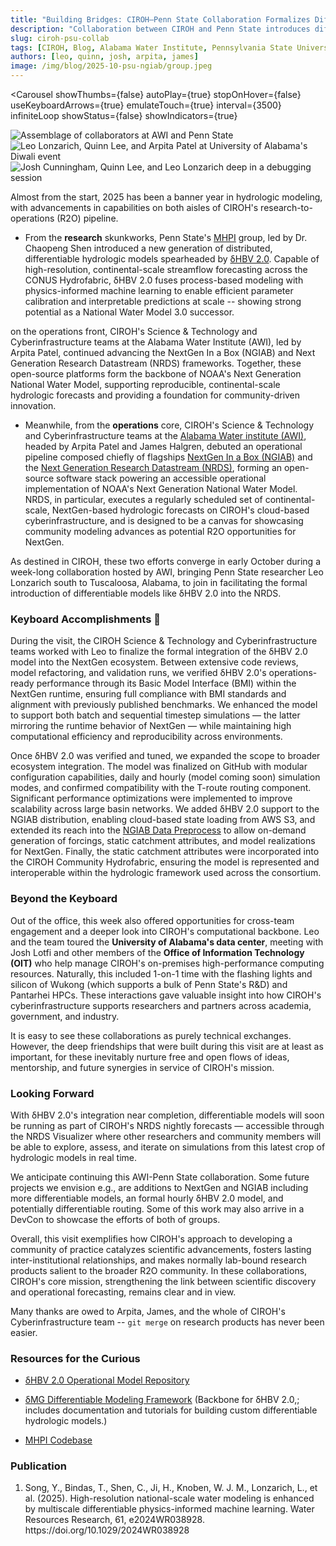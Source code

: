 ```yaml
---
title: "Building Bridges: CIROH–Penn State Collaboration Formalizes Differentiable Modeling for NRDS"
description: "Collaboration between CIROH and Penn State introduces differentiable models to the Next Generation Research Data Stream."
slug: ciroh-psu-collab
tags: [CIROH, Blog, Alabama Water Institute, Pennsylvania State University, Hydrology, Differentiable Modeling, NextGen, NGIAB, NRDS, National Water Model, Cloud Services, AI and Machine Learning]
authors: [leo, quinn, josh, arpita, james]
image: /img/blog/2025-10-psu-ngiab/group.jpeg
---
```



<Carousel
  showThumbs={false}
  autoPlay={true}
  stopOnHover={false}
  useKeyboardArrows={true}
  emulateTouch={true}
  interval={3500}
  infiniteLoop
  showStatus={false}
  showIndicators={true}
  >
  <div style= {{ display: 'flex', justifyContent: 'center', alignItems: 'center' }}>
    <img src={useBaseUrl("/img/blog/2025-10-psu-collab/carousel-1.jpeg")}
      style={{ width: 'auto', maxHeight: '500px', borderRadius: '8px', boxShadow: '0 4px 8px rgba(0, 0, 0, 0.1)' }}
      alt="Assemblage of collaborators at AWI and Penn State"
      />
  </div>
  <div style= {{ display: 'flex', justifyContent: 'center', alignItems: 'center' }}>
    <img src={useBaseUrl("/img/blog/2025-10-psu-collab/carousel-2.jpeg")}
      style={{ width: 'auto', maxHeight: '500px', borderRadius: '8px', boxShadow: '0 4px 8px rgba(0, 0, 0, 0.1)' }}
      alt="Leo Lonzarich, Quinn Lee, and Arpita Patel at University of Alabama's Diwali event"
      />
  </div>
  <div style= {{ display: 'flex', justifyContent: 'center', alignItems: 'center' }}>
    <img src={useBaseUrl("/img/blog/2025-10-psu-collab/carousel-3.jpeg")}
      style={{ width: 'auto', maxHeight: '500px', borderRadius: '8px', boxShadow: '0 4px 8px rgba(0, 0, 0, 0.1)' }}
      alt="Josh Cunningham, Quinn Lee, and Leo Lonzarich deep in a debugging session"
      />
  </div>
</Carousel>

Almost from the start, 2025 has been a banner year in hydrologic modeling, with advancements in capabilities on both aisles of CIROH's research-to-operations (R2O) pipeline. 

- From the **research** skunkworks, Penn State's [MHPI](https://sites.google.com/view/mhpi/team) group, led by Dr. Chaopeng Shen introduced a new generation of distributed, differentiable hydrologic models spearheaded by [δHBV 2.0](https://agupubs.onlinelibrary.wiley.com/doi/10.1029/2024WR038928). Capable of high-resolution, continental-scale streamflow forecasting across the CONUS Hydrofabric, δHBV 2.0 fuses process-based modeling with physics-informed machine learning to enable efficient parameter calibration and interpretable predictions at scale -- showing strong potential as a National Water Model 3.0 successor.

on the operations front, CIROH's Science & Technology and Cyberinfrastructure teams at the Alabama Water Institute (AWI), led by Arpita Patel, continued advancing the NextGen In a Box (NGIAB) and Next Generation Research Datastream (NRDS) frameworks. Together, these open-source platforms form the backbone of NOAA's Next Generation National Water Model, supporting reproducible, continental-scale hydrologic forecasts and providing a foundation for community-driven innovation.

- Meanwhile, from the **operations** core, CIROH's Science & Technology and Cyberinfrastructure teams at the [Alabama Water institute (AWI)](https://awi.ua.edu), headed by Arpita Patel and James Halgren, debuted an operational pipeline composed chiefly of flagships [NextGen In a Box (NGIAB)](https://ngiab.ciroh.org) and the [Next Generation Research Datastream (NRDS)](https://docs.ciroh.org/docs/products/research-datastream/), forming an open-source software stack powering an accessible operational implementation of NOAA's Next Generation National Water Model. NRDS, in particular, executes a regularly scheduled set of continental-scale, NextGen-based hydrologic forecasts on CIROH's cloud-based cyberinfrastructure, and is designed to be a canvas for showcasing community modeling advances as potential R2O opportunities for NextGen. 

As destined in CIROH, these two efforts converge in early October during a week-long collaboration hosted by AWI, bringing Penn State researcher Leo Lonzarich south to Tuscaloosa, Alabama, to join in facilitating the formal introduction of differentiable models like δHBV 2.0 into the NRDS.

<!-- truncate -->

### Keyboard Accomplishments 👾

During the visit, the CIROH Science & Technology and Cyberinfrastructure teams worked with Leo to finalize the formal integration of the δHBV 2.0 model into the NextGen ecosystem. Between extensive code reviews, model refactoring, and validation runs, we verified δHBV 2.0's operations-ready performance through its Basic Model Interface (BMI) within the NextGen runtime, ensuring full compliance with BMI standards and alignment with previously published benchmarks. We enhanced the model to support both batch and sequential timestep simulations — the latter mirroring the runtime behavior of NextGen — while maintaining high computational efficiency and reproducibility across environments.

Once δHBV 2.0 was verified and tuned, we expanded the scope to broader ecosystem integration. The model was finalized on GitHub with modular configuration capabilities, daily and hourly (model coming soon) simulation modes, and confirmed compatibility with the T-route routing component. Significant performance optimizations were implemented to improve scalability across large basin networks. We added δHBV 2.0 support to the NGIAB distribution, enabling cloud-based state loading from AWS S3, and extended its reach into the [NGIAB Data Preprocess](https://github.com/CIROH-UA/NGIAB_data_preprocess) to allow on-demand generation of forcings, static catchment attributes, and model realizations for NextGen. Finally, the static catchment attributes were incorporated into the CIROH Community Hydrofabric, ensuring the model is represented and interoperable within the hydrologic framework used across the consortium.

### Beyond the Keyboard

Out of the office, this week also offered opportunities for cross-team engagement and a deeper look into CIROH's computational backbone. Leo and the team toured the **University of Alabama's data center**, meeting with Josh Lotfi and other members of the **Office of Information Technology (OIT)** who help manage CIROH's on-premises high-performance computing resources. Naturally, this included 1-on-1 time with the flashing lights and silicon of Wukong (which supports a bulk of Penn State's R&D) and Pantarhei HPCs. These interactions gave valuable insight into how CIROH's cyberinfrastructure supports researchers and partners across academia, government, and industry.

It is easy to see these collaborations as purely technical exchanges. However, the deep friendships that were built during this visit are at least as important, for these inevitably nurture free and open flows of ideas, mentorship, and future synergies in service of CIROH's mission.

### Looking Forward

With δHBV 2.0's integration near completion, differentiable models will soon be running as part of CIROH's NRDS nightly forecasts — accessible through the NRDS Visualizer where other researchers and community members will be able to explore, assess, and iterate on simulations from this latest crop of hydrologic models in real time.

We anticipate continuing this AWI-Penn State collaboration. Some future projects we envision e.g., are additions to NextGen and NGIAB including more differentiable models, an formal hourly δHBV 2.0 model, and potentially differentiable routing. Some of this work may also arrive in a DevCon to showcase the efforts of both of groups.

Overall, this visit exemplifies how CIROH's approach to developing a community of practice catalyzes scientific advancements, fosters lasting inter-institutional relationships, and makes normally lab-bound research products salient to the broader R2O community. In these collaborations, CIROH's core mission, strengthening the link between scientific discovery and operational forecasting, remains clear and in view.

Many thanks are owed to Arpita, James, and the whole of CIROH's Cyberinfrastructure team -- `git merge` on research products has never been easier.

### Resources for the Curious 

- [δHBV 2.0 Operational Model Repository](https://github.com/mhpi/dhbv2)

- [δMG Differentiable Modeling Framework](https://github.com/mhpi/generic_deltamodel) (Backbone for δHBV 2.0,; includes documentation and tutorials for building custom differentiable hydrologic models.)

- [MHPI Codebase](https://mhpi.github.io/codes/)

### Publication

<ol>
    <li>Song, Y., Bindas, T., Shen, C., Ji, H., Knoben, W. J. M., Lonzarich, L., et al. (2025). High-resolution national-scale water modeling is enhanced by multiscale differentiable physics-informed machine learning. Water Resources Research, 61, e2024WR038928. https://doi.org/10.1029/2024WR038928</li>
</ol>
